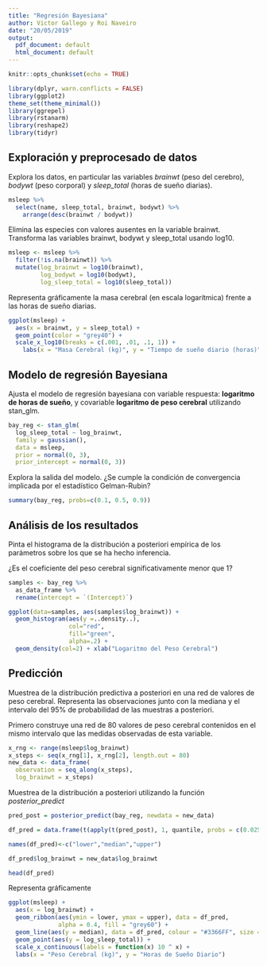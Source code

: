 ```yaml
---
title: "Regresión Bayesiana"
author: Victor Gallego y Roi Naveiro
date: "20/05/2019"
output:
  pdf_document: default
  html_document: default
---
```


```r
knitr::opts_chunk$set(echo = TRUE)
```


```r
library(dplyr, warn.conflicts = FALSE)
library(ggplot2)
theme_set(theme_minimal())
library(ggrepel)
library(rstanarm)
library(reshape2)
library(tidyr)
```



## Exploración y preprocesado de datos

Explora los datos, en particular las variables *brainwt* (peso del cerebro), *bodywt* (peso corporal) y *sleep_total* (horas de sueño diarias).

```r
msleep %>% 
  select(name, sleep_total, brainwt, bodywt) %>% 
    arrange(desc(brainwt / bodywt))
```

Elimina las especies con valores ausentes en la variable brainwt. Transforma las variables brainwt, bodywt y sleep_total usando log10.

```r
msleep <- msleep %>% 
  filter(!is.na(brainwt)) %>% 
  mutate(log_brainwt = log10(brainwt), 
         log_bodywt = log10(bodywt), 
         log_sleep_total = log10(sleep_total))
```


Representa gráficamente la masa cerebral (en escala logarítmica) frente a las horas de sueño diarias.

```r
ggplot(msleep) + 
  aes(x = brainwt, y = sleep_total) + 
  geom_point(color = "grey40") +
  scale_x_log10(breaks = c(.001, .01, .1, 1)) + 
    labs(x = "Masa Cerebral (kg)", y = "Tiempo de sueño diario (horas)")
```

## Modelo de regresión Bayesiana


Ajusta el modelo de regresión bayesiana con variable respuesta: **logaritmo de horas de sueño**, y covariable **logaritmo de peso cerebral** utilizando stan_glm.
```r
bay_reg <- stan_glm(
  log_sleep_total ~ log_brainwt, 
  family = gaussian(), 
  data = msleep, 
  prior = normal(0, 3),
  prior_intercept = normal(0, 3))
```

Explora la salida del modelo. ¿Se cumple la condición de convergencia implicada por el estadístico Gelman-Rubin?
```r
summary(bay_reg, probs=c(0.1, 0.5, 0.9))
```

## Análisis de los resultados 

Pinta el histograma de la distribución a posteriori empírica de los parámetros sobre los que se ha hecho inferencia.

¿Es el coeficiente del peso cerebral significativamente menor que 1?

```r
samples <- bay_reg %>% 
  as_data_frame %>% 
  rename(intercept = `(Intercept)`)
```


```r
ggplot(data=samples, aes(samples$log_brainwt)) + 
  geom_histogram(aes(y =..density..), 
                 col="red", 
                 fill="green", 
                 alpha=.2) + 
  geom_density(col=2) + xlab("Logaritmo del Peso Cerebral")
```

## Predicción

Muestrea de la distribución predictiva a posteriori en una red de valores de peso cerebral. Representa las observaciones junto con la mediana y el intervalo del 95% de probabilidad de las muestras a posteriori.

Primero construye una red de 80 valores de peso cerebral contenidos en el mismo intervalo que las medidas observadas de esta variable.

```r
x_rng <- range(msleep$log_brainwt) 
x_steps <- seq(x_rng[1], x_rng[2], length.out = 80)
new_data <- data_frame(
  observation = seq_along(x_steps), 
  log_brainwt = x_steps)
```


Muestrea de la distribución a posteriori utilizando la función *posterior_predict*
```r
pred_post = posterior_predict(bay_reg, newdata = new_data)

df_pred = data.frame(t(apply(t(pred_post), 1, quantile, probs = c(0.025, 0.5, 0.995), na.rm = TRUE)))

names(df_pred)<-c("lower","median","upper")

df_pred$log_brainwt = new_data$log_brainwt

head(df_pred)
```

Representa gráficamente

```r
ggplot(msleep) + 
  aes(x = log_brainwt) + 
  geom_ribbon(aes(ymin = lower, ymax = upper), data = df_pred, 
              alpha = 0.4, fill = "grey60") + 
  geom_line(aes(y = median), data = df_pred, colour = "#3366FF", size = 1) + 
  geom_point(aes(y = log_sleep_total)) + 
  scale_x_continuous(labels = function(x) 10 ^ x) +
  labs(x = "Peso Cerebral (kg)", y = "Horas de Sueño Diario")
```

